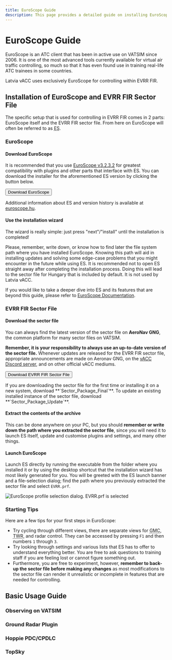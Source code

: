 ```yaml
---
title: EuroScope Guide
description: This page provides a detailed guide on installing EuroScope and EVRR FIR sector file, as well as operating their basic functions.
---
```



# EuroScope Guide

EuroScope is an ATC client that has been in active use on VATSIM since 2006. It is one of the most advanced tools currently available for virtual air traffic controlling, so much so that it has even found use in training real-life ATC trainees in some countries.

Latvia vACC uses exclusively EuroScope for controlling within EVRR FIR.

## Installation of EuroScope and EVRR FIR Sector File

The specific setup that is used for controlling in EVRR FIR comes in 2 parts: EuroScope itself and the EVRR FIR sector file. From here on EuroScope will often be referred to as <abbr title="EuroScope">ES</abbr>.

### EuroScope

<Steps>

<h4>Download EuroScope</h4>

It is recommended that you use <u>EuroScope v3.2.3.2</u> for greatest compatibility with plugins and other parts that interface with ES. You can download the installer for the aforementioned ES version by clicking the button below.

[<button className="flex h-10 remove-parent-underline items-center gap-1 rounded-md bg-latvia-carmine px-3 py-2 font-medium text-white no-underline transition-colors hover:bg-latvia-carmine/90"><ArrowDownToLineIcon size={18}/>Download EuroScope</button>](https://euroscope.hu/install/EuroScopeSetup.3.2.3.2.msi)

Additional information about ES and version history is available at [euroscope.hu](https://euroscope.hu).

<h4>Use the installation wizard</h4>

The wizard is really simple: just press "next"/"install" until the installation is completed!

</Steps>

<Callout type="error" emoji="⚠️">
  Please, remember, write down, or know how to find later the file system path
  where you have installed EuroScope. Knowing this path will aid in installing
  updates and solving some edge-case problems that you might encounter in the
  future while using ES.
</Callout>

<Callout>
  It is recommended not to open ES straight away after completing the
  installation process. Doing this will lead to the sector file for Hungary that
  is included by default. It is not used by Latvia vACC.
</Callout>

If you would like to take a deeper dive into ES and its features that are beyond this guide, please refer to [EuroScope Documentation](https://www.euroscope.hu/wp/quick-start/).

### EVRR FIR Sector File

<Steps>

<h4>Download the sector file</h4>

You can always find the latest version of the sector file on **AeroNav GNG**, the common platform for many sector files on VATSIM.

**Remember, it is your responsibility to always use an up-to-date version of the sector file.** Whenever updates are released for the EVRR FIR sector file, appropriate announcements are made on Aeronav GNG, on the [vACC Discord server](https://discord.gg/rr5dpuh), and on other official vACC mediums.

[<button className="flex h-10 remove-parent-underline items-center gap-1 rounded-md bg-latvia-carmine px-3 py-2 font-medium text-white no-underline transition-colors hover:bg-latvia-carmine/90"><ExternalLinkIcon size={18}/>Download EVRR FIR Sector File</button>](https://www.files.aero-nav.com/EVRR)

<Callout>
  If you are downloading the sector file for the first time or installing it on
  a new system, download **`Sector_Package_Final`**. To update an existing
  installed instance of the sector file, download **`Sector_Package_Update`**.
</Callout>

<h4>Extract the contents of the archive</h4>

This can be done anywhere on your PC, but you should **remember or write down the path where you extracted the sector file**, since you will need it to launch ES itself, update and customise plugins and settings, and many other things.

<h4>Launch EuroScope</h4>

Launch ES directly by running the executable from the folder where you installed it or by using the desktop shortcut that the installation wizard has most likely generated for you. You will be greeted with the ES launch banner and a file-selection dialog; find the path where you previously extracted the sector file and select `EVRR.prf`.

![EuroScope profile selection dialog. EVRR.prf is selected](../../img/ES_profile_select.png)

</Steps>

### Starting Tips

Here are a few tips for your first steps in EuroScope:

- Try cycling through different views, there are separate views for <abbr title="Ground Movement Control">GMC</abbr>, <abbr title="Tower Control">TWR</abbr>, and radar control. They can be accessed by pressing <kbd>`F1`</kbd> and then numbers `1` through `3`.
- Try looking through settings and various lists that ES has to offer to understand everything better. You are free to ask questions to training staff if you are feeling lost or cannot figure something out.
- Furthermore, you are free to experiment, however, <span className="animate-pulse text-latvia-carmine">**remember to back-up the sector file before making any changes**</span> as most modifications to the sector file can render it unrealistic or incomplete in features that are needed for controlling.

## Basic Usage Guide

### Observing on VATSIM

### Ground Radar Plugin

### Hoppie PDC/CPDLC

### TopSky
